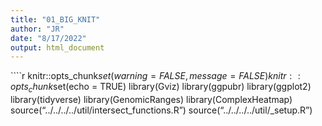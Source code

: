 ```yaml
---
title: "01_BIG_KNIT"
author: "JR"
date: "8/17/2022"
output: html_document
---
```


````r
knitr::opts_chunk$set(warning = FALSE, message = FALSE) 
knitr::opts_chunk$set(echo = TRUE)
library(Gviz)
library(ggpubr)
library(ggplot2)
library(tidyverse)
library(GenomicRanges)
library(ComplexHeatmap)
source("../../../../util/intersect_functions.R")
source("../../../../util/_setup.R")

